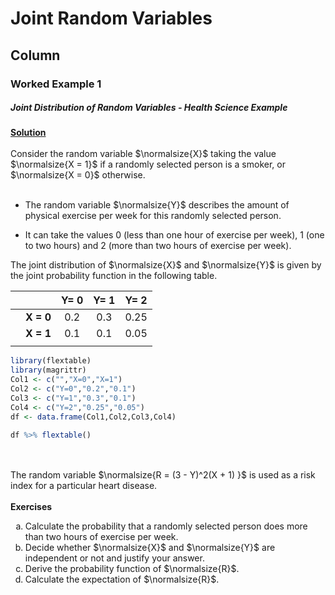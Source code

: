 Joint Random Variables {data-navmenu="Random Variables"}
===========================================================

Column {.tabset}
-----------------------------------


### Worked Example 1

<h5> Joint Distribution of Random Variables  - Health Science Example </h5>
<strong><a href="https://youtu.be/M6iKFS8FaLg">Solution</a></strong>
<br><br>
Consider the random variable $\normalsize{X}$ taking the value $\normalsize{X = 1}$ if a randomly selected person
is a smoker, or $\normalsize{X = 0}$ otherwise. <br><br>

* The random variable $\normalsize{Y}$ describes the amount of
physical exercise per week for this randomly selected person. <p>

* It can take the values 0
(less than one hour of exercise per week), 1 (one to two hours) and 2 (more than two
hours of exercise per week).

<p>
The joint distribution of $\normalsize{X}$ and $\normalsize{Y}$ is given by the joint probability function in the
following table.

||| Y= 0 | Y= 1 | Y= 2|
|------:|------:|:--------:|:--------:|:--------:|
||**X = 0** | 0.2 | 0.3 | 0.25|
||**X = 1** | 0.1 | 0.1 | 0.05|
||     |   |    |    |


```r

library(flextable)
library(magrittr)
Col1 <- c("","X=0","X=1")
Col2 <- c("Y=0","0.2","0.1")
Col3 <- c("Y=1","0.3","0.1")
Col4 <- c("Y=2","0.25","0.05")
df <- data.frame(Col1,Col2,Col3,Col4)
```

```r

df %>% flextable() 
```


<br><br>
The random variable $\normalsize{R = (3 - Y)^2(X + 1) }$ is used as a risk index for a particular heart disease.
<br><br>
<b> Exercises</b>

a. Calculate the probability that a randomly selected person does more than two
hours of exercise per week. 
b. Decide whether $\normalsize{X}$ and $\normalsize{Y}$ are independent or not and justify your answer. 
c. Derive the probability function of $\normalsize{R}$. 
d. Calculate the expectation of $\normalsize{R}$.
